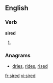==English==
===Verb===
'''sired'''
# {{past of|[[sire]]}}

===Anagrams===
* [[dries#English|dries]], [[rides#English|rides]], [[rised#English|rised]]

[[fr:sired]]
[[vi:sired]]